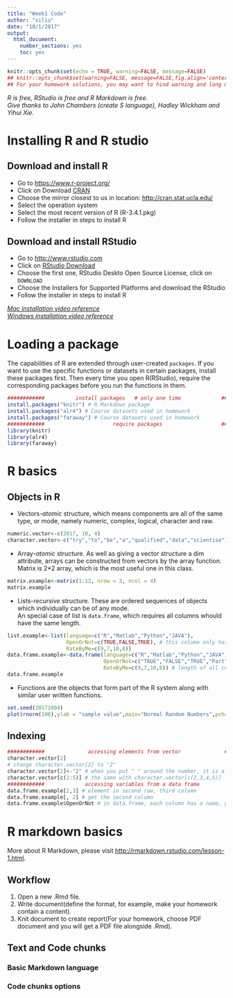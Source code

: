 ```yaml
---
title: "Week1 Code"
author: "xiliu"
date: "10/1/2017"
output: 
  html_document:
    number_sections: yes
    toc: yes
---
```


```r
knitr::opts_chunk$set(echo = TRUE, warning=FALSE, message=FALSE)
## knitr::opts_chunk$set(warning=FALSE, message=FALSE,fig.align='center',fig.height=3) 
## For your homework solutions, you may want to hind warning and long messages, center the figures, and set the default height of figures.
```

*R is free, RStudio is free and R Markdown is free. *  
*Give thanks to John Chambers (create S language), Hadley Wickham and Yihui Xie.*

# Installing R and R studio

## Download and install R
* Go to <https://www.r-project.org/>
* Click on Download [CRAN](https://cran.r-project.org/mirrors.html)
* Choose the mirror closest to us in location: <http://cran.stat.ucla.edu/>
* Select the operation system
* Select the most recent version of R (R-3.4.1.pkg)
* Follow the installer in steps to install R
    
## Download and install RStudio
* Go to <http://www.rstudio.com> 
* Click on [RStudio Download](https://www.rstudio.com/products/rstudio/download/)
* Choose the first one, RStudio Deskto Open Source License, click on `DOWNLOAD`
* Choose the Installers for Supported Platforms and download the RStudio
* Follow the installer in steps to install R

*[Mac installation video reference](https://www.youtube.com/watch?v=d-u_7vdag-0)*  
*[Windows installation video reference](https://www.youtube.com/watch?v=9-RrkJQQYqY)*

# Loading a package 
The capabilities of R are extended through user-created `packages`.  If you want to use the specific functions or datasets in certain packages, install these packages first. Then every time you open R(RStudio), require the corresponding packages before you run the functions in them.
```r
############          install packages   # only one time             ############
install.packages("knitr") # R Markdown package
install.packages("alr4") # Course datasets used in homework
install.packages("faraway") # Course datasets used in homework
############                      require packages                   ############
library(knitr)
library(alr4)
library(faraway)
```
# R basics

## Objects in R

* Vectors-*atomic* structure, which means components are all of the same type, or mode, namely numeric, complex, logical, character and raw.
```r
numeric.vector<-c(2017, 10, 4) 
character.vector<-c("try","to","be","a","qualified","data","scientise")
```

* Array-*atomic* structure. As well as giving a vector structure a dim attribute, arrays can be constructed from vectors by the array function.  
 Matrix is 2*2 array, which is the most useful one in this class.
 
```r
matrix.example<-matrix(1:12, nrow = 3, ncol = 4)
matrix.example
```

* Lists-*recursive* structure. These are ordered sequences of objects which individually can be of any mode.  
An special case of list is `data.frame`, which requires all columns whould have the same length.
```r
list.example<-list(language=c("R","Matlab","Python","JAVA"),
                   OpenOrNot=c(TRUE,FALSE,TRUE), # this colume only has three elements.
                   RateByMe=c(9,7,10,8))
data.frame.example<-data.frame(language=c("R","Matlab","Python","JAVA"),
                               OpenOrNot=c("TRUE","FALSE","TRUE","Part"),
                               RateByMe=c(9,7,10,8)) # length of all columns is 4.
data.frame.example
```

* Functions are the objects that form part of the R system along with similar user written functions.
```r
set.seed(20171004)
plot(rnorm(100),ylab = "sample value",main="Normal Random Numbers",pch=16,col=3)
```


## Indexing
```r
############              accessing elements from vector              ############
character.vector[2]
# change character.vector[2] to "2"
character.vector[2]<-"2" # when you put " " around the number, it is a character now.
character.vector[c(2:5)] # the same with character.vector[c(2,3,4,5)]
############             accessing variables from a data frame         ############
data.frame.example[2,3] # element in second raw, third column
data.frame.example[, 2] # get the second column
data.frame.example$OpenOrNot # in data.frame, each column has a name, get the vector by name.
```

# R markdown basics

More about R Markdown, please visit <http://rmarkdown.rstudio.com/lesson-1.html>.

## Workflow 

1. Open a new .Rmd file.
2. Write document(define the format, for example, make your homework contain a content).
3. Knit document to create report(For your homework, choose PDF document and you will get a PDF file alongside .Rmd).

## Text and Code chunks

### Basic Markdown language

### Code chunks options
